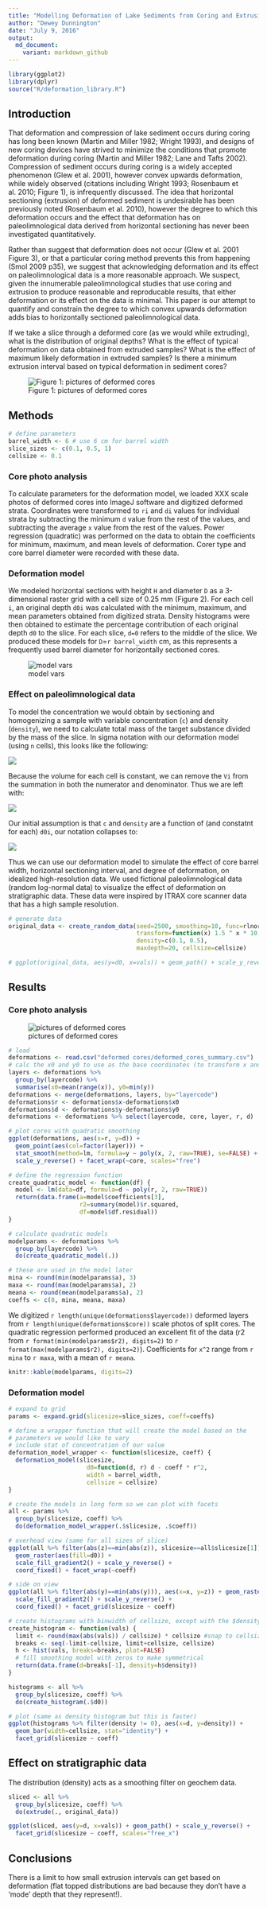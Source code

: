 ```yaml
---
title: "Modelling Deformation of Lake Sediments from Coring and Extrusion"
author: "Dewey Dunnington"
date: "July 9, 2016"
output: 
  md_document:
    variant: markdown_github
---
```


```r
library(ggplot2)
library(dplyr)
source("R/deformation_library.R")
```

## Introduction

That deformation and compression of lake sediment occurs during coring has long been known (Martin and Miller 1982; Wright 1993), and designs of new coring devices have strived to minimize the conditions that promote deformation during coring (Martin and Miller 1982; Lane and Tafts 2002). Compression of sediment occurs during coring is a widely accepted phenomenon (Glew et al. 2001), however convex upwards deformation, while widely observed (citations including Wright 1993; Rosenbaum et al. 2010; Figure 1), is infrequently discussed. The idea that horizontal sectioning (extrusion) of deformed sediment is undesirable has been previously noted (Rosenbaum et al. 2010), however the degree to which this deformation occurs and the effect that deformation has on paleolimnological data derived from horizontal sectioning has never been investigated quantitatively. 

Rather than suggest that deformation does not occur (Glew et al. 2001 Figure 3), or that a particular coring method prevents this from happening (Smol 2009 p35), we suggest that acknowledging deformation and its effect on paleolimnological data is a more reasonable approach. We suspect, given the innumerable paleolimnological studies that use coring and extrusion to produce reasonable and reproducable results, that either deformation or its effect on the data is minimal. This paper is our attempt to quantify and constrain the degree to which convex upwards deformation adds bias to horizontally sectioned paleolimnological data.

If we take a slice through a deformed core (as we would while extruding), what is the distribution of original depths? What is the effect of typical deformation on data obtained from extruded samples? What is the effect of maximum likely deformation in extruded samples? Is there a minimum extrusion interval based on typical deformation in sediment cores?

![Figure 1: pictures of deformed cores](deformed cores/def_cores_summaryfig.png)

## Methods

```r
# define parameters
barrel_width <- 6 # use 6 cm for barrel width
slice_sizes <- c(0.1, 0.5, 1)
cellsize <- 0.1
```


### Core photo analysis

To calculate parameters for the deformation model, we loaded XXX scale photos of deformed cores into ImageJ software and digitized deformed strata. Coordinates were transformed to `ri` and `di` values for individual strata by subtracting the minimum `d` value from the rest of the values, and subtracting the average `x` value from the rest of the values. Power regression (quadratic) was performed on the data to obtain the coefficients for minimum, maximum, and mean levels of deformation. Corer type and core barrel diameter were recorded with these data.

### Deformation model

We modeled horizontal sections with height `H` and diameter `D` as a 3-dimensional raster grid with a cell size of 0.25 mm (Figure 2). For each cell `i`, an original depth `d0i` was calculated with the minimum, maximum, and mean parameters obtained from digitized strata. Density histograms were then obtained to estimate the percentage contribution of each original depth `d0` to the slice. For each slice, `d=0` refers to the middle of the slice. We produced these models for `D`=`r barrel_width` cm, as this represents a frequently used barrel diameter for horizontally sectioned cores.

![model vars](figs/fig2_deformation_vars.png)

### Effect on paleolimnological data

To model the concentration we would obtain by sectioning and homogenizing a sample with variable concentration (`c`) and density (`density`), we need to calculate total mass of the target substance divided by the mass of the slice. In sigma notation with our deformation model (using `n` cells), this looks like the following:

![](figs/math1.jpg)

Because the volume for each cell is constant, we can remove the `Vi` from the summation in both the numerator and denominator. Thus we are left with:

![](figs/math2.jpg)

Our initial assumption is that `c` and `density` are a function of (and constatnt for each) `d0i`, our notation collapses to:

![](figs/math3.jpg)

Thus we can use our deformation model to simulate the effect of core barrel width, horizontal sectioning interval, and degree of deformation, on idealized high-resolution data. We used fictional paleolimnological data (random log-normal data) to visualize the effect of deformation on stratigraphic data. These data were inspired by ITRAX core scanner data that has a high sample resolution.

```r
# generate data
original_data <- create_random_data(seed=2500, smoothing=10, func=rlnorm,
                                    transform=function(x) 1.5 ^ x * 10,
                                    density=c(0.1, 0.5),
                                    maxdepth=20, cellsize=cellsize)

# ggplot(original_data, aes(y=d0, x=vals)) + geom_path() + scale_y_reverse()
```


## Results

### Core photo analysis

![pictures of deformed cores](deformed cores/def_cores_summaryfig.png)

```r
# load
deformations <- read.csv("deformed cores/deformed_cores_summary.csv")
# calc the x0 and y0 to use as the base coordinates (to transform x and y to r and d)
layers <- deformations %>% 
  group_by(layercode) %>% 
  summarise(x0=mean(range(x)), y0=min(y))
deformations <- merge(deformations, layers, by="layercode")
deformations$r <- deformations$x-deformations$x0
deformations$d <- deformations$y-deformations$y0
deformations <- deformations %>% select(layercode, core, layer, r, d)

# plot cores with quadratic smoothing
ggplot(deformations, aes(x=r, y=d)) + 
  geom_point(aes(col=factor(layer))) + 
  stat_smooth(method=lm, formula=y ~ poly(x, 2, raw=TRUE), se=FALSE) + 
  scale_y_reverse() + facet_wrap(~core, scales="free")

# define the regression function
create_quadratic_model <- function(df) {
  model <- lm(data=df, formula=d ~ poly(r, 2, raw=TRUE))
  return(data.frame(a=model$coefficients[3],
                    r2=summary(model)$r.squared,
                    df=model$df.residual))
}

# calculate quadratic models
modelparams <- deformations %>% 
  group_by(layercode) %>%
  do(create_quadratic_model(.))

# these are used in the model later
mina <- round(min(modelparams$a), 3)
maxa <- round(max(modelparams$a), 2)
meana <- round(mean(modelparams$a), 2)
coeffs <- c(0, mina, meana, maxa)
```

We digitized `r length(unique(deformations$layercode))` deformed layers from `r length(unique(deformations$core))` scale photos of split cores. The quadratic regression performed produced an excellent fit of the data (r2 from `r format(min(modelparams$r2), digits=2)` to `r format(max(modelparams$r2), digits=2)`). Coefficients for `x^2` range from `r mina` to `r maxa`, with a mean of `r meana`.


```r
knitr::kable(modelparams, digits=2)
```

### Deformation model

```r
# expand to grid
params <- expand.grid(slicesize=slice_sizes, coeff=coeffs)

# define a wrapper function that will create the model based on the
# parameters we would like to vary
# include stat of concentration of our value
deformation_model_wrapper <- function(slicesize, coeff) {
  deformation_model(slicesize, 
                      d0=function(d, r) d - coeff * r^2, 
                      width = barrel_width, 
                      cellsize = cellsize)
}

# create the models in long form so we can plot with facets
all <- params %>% 
  group_by(slicesize, coeff) %>% 
  do(deformation_model_wrapper(.$slicesize, .$coeff))

# overhead view (same for all sizes of slice)
ggplot(all %>% filter(abs(z)==min(abs(z)), slicesize==all$slicesize[1]), aes(x=x, y=y)) + 
  geom_raster(aes(fill=d0)) + 
  scale_fill_gradient2() + scale_y_reverse() + 
  coord_fixed() + facet_wrap(~coeff)

# side on view
ggplot(all %>% filter(abs(y)==min(abs(y))), aes(x=x, y=z)) + geom_raster(aes(fill=d0)) + 
  scale_fill_gradient2() + scale_y_reverse() + 
  coord_fixed() + facet_grid(slicesize ~ coeff)

# create histograms with binwidth of cellsize, except with the $density param)
create_histogram <- function(vals) {
  limit <- round(max(abs(vals)) / cellsize) * cellsize #snap to cellsize
  breaks <- seq(-limit-cellsize, limit+cellsize, cellsize)
  h <- hist(vals, breaks=breaks, plot=FALSE)
  # fill smoothing model with zeros to make symmetrical
  return(data.frame(d=breaks[-1], density=h$density))
}

histograms <- all %>% 
  group_by(slicesize, coeff) %>% 
  do(create_histogram(.$d0))

# plot (same as density histogram but this is faster)
ggplot(histograms %>% filter(density != 0), aes(x=d, y=density)) + 
  geom_bar(width=cellsize, stat="identity") + 
  facet_grid(slicesize ~ coeff)
```

## Effect on stratigraphic data

The distribution (density) acts as a smoothing filter on geochem data.

```r
sliced <- all %>%
  group_by(slicesize, coeff) %>% 
  do(extrude(., original_data))

ggplot(sliced, aes(y=d, x=vals)) + geom_path() + scale_y_reverse() + 
  facet_grid(slicesize ~ coeff, scales="free_x")
```


## Conclusions

There is a limit to how small extrusion intervals can get based on deformation (flat topped distributions are bad because they don't have a 'mode' depth that they represent!).
